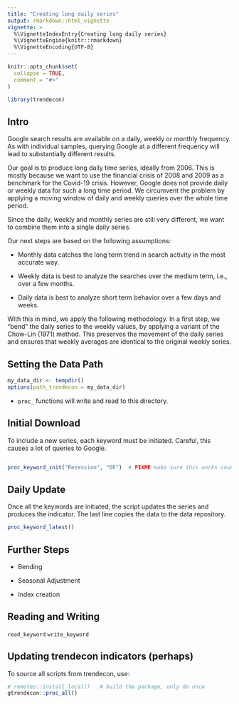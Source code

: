 ```yaml
---
title: "Creating long daily series"
output: rmarkdown::html_vignette
vignette: >
  %\VignetteIndexEntry{Creating long daily series}
  %\VignetteEngine{knitr::rmarkdown}
  %\VignetteEncoding{UTF-8}
---
```


```r
knitr::opts_chunk$set(
  collapse = TRUE,
  comment = "#>"
)
```

```r
library(trendecon)
```


## Intro

Google search results are available on a daily, weekly or monthly frequency. As with individual samples, querying Google at a different frequency will lead to substantially different results.

Our goal is to produce long daily time series, ideally from 2006. This is mostly because we want to use the financial crisis of 2008 and 2009 as a benchmark for the Covid-19 crisis. However, Google does not provide daily or weekly data for such a long time period. We circumvent the problem by applying a moving window of daily and weekly queries over the whole time period.

Since the daily, weekly and monthly series are still very different, we want to combine them into a single daily series.

Our next steps are based on the following assumptions:

- Monthly data catches the long term trend in search activity in the most accurate way.

- Weekly data is best to analyze the searches over the medium term, i.e., over a few months.

- Daily data is best to analyze short term behavior over a few days and weeks.

With this in mind, we apply the following methodology. In a first step, we "bend" the daily series to the weekly values, by applying a variant of the Chow-Lin (1971) method. This preserves the movement of the daily series and ensures that weekly averages are identical to the original weekly series.



## Setting the Data Path

```r
my_data_dir <- tempdir()
options(path_trendecon = my_data_dir)
```

- `proc_` functions will write and read to this directory.


## Initial Download

To include a new series, each keyword must be initiated. Careful, this causes a lot of queries to Google.


```r

proc_keyword_init("Rezession", "DE")  # FIXME make sure this works countries other than "CH", not sure if this is passed down correctly

```



## Daily Update

Once all the keywords are initiated, the script updates the series and produces the indicator. The last line copies the data to the data repository.


```r
proc_keyword_latest()

```


## Further Steps

- Bending

- Seasonal Adjustment

- Index creation


## Reading and Writing

`read_keyword`
`write_keyword`


## Updating trendecon indicators (perhaps)

To source all scripts from trendecon, use:

```r
# remotes::install_local()   # build the package, only do once
gtrendecon::proc_all()
```








